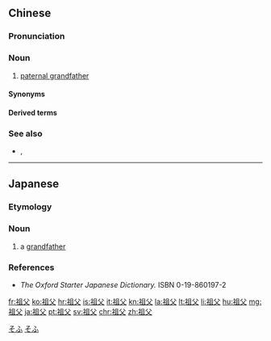 ==Chinese==
{{zh-forms|[[ancestral]]|[[father]]}}

===Pronunciation===
{{zh-pron
|m=zǔfù
|c=zou2 fu6
|mn=xm,zz,tw:chó͘-hū/qz:chó͘-hǔ
|cat=n
}}

===Noun===
{{zh-noun}}

# {{lb|zh|formal}} [[paternal grandfather]] {{gloss|[[one]]'s [[father]]'s father}}

====Synonyms====
{{zh-dial}}

====Derived terms====
{{zh-der|外祖父}}

===See also===
* {{qualifier|maternal grandfather}} {{zh-l|外祖父}}, {{zh-l|外公}}

----

==Japanese==
{{ja-kanjitab|祖|父}}

===Etymology===
{{rfe|lang=ja|Needs substantial expansion, with multiple etym sections for readings: ''oji'', ''ōji'', ''jī'', ''jiji'', ''jijī'', ''sofu''.}}

===Noun===
{{ja-noun|そふ}}

# a [[grandfather]]

===References===
* ''The Oxford Starter Japanese Dictionary.'' ISBN 0-19-860197-2

[[Category:Japanese basic words|そふ]]
[[Category:ja:Family|そふ]]

[[fr:祖父]]
[[ko:祖父]]
[[hr:祖父]]
[[is:祖父]]
[[it:祖父]]
[[kn:祖父]]
[[la:祖父]]
[[lt:祖父]]
[[li:祖父]]
[[hu:祖父]]
[[mg:祖父]]
[[ja:祖父]]
[[pt:祖父]]
[[sv:祖父]]
[[chr:祖父]]
[[zh:祖父]]